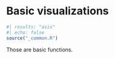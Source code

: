# Basic visualizations {.unnumbered}

```r
#| results: "asis"
#| echo: false
source("_common.R")
```

Those are basic functions.
